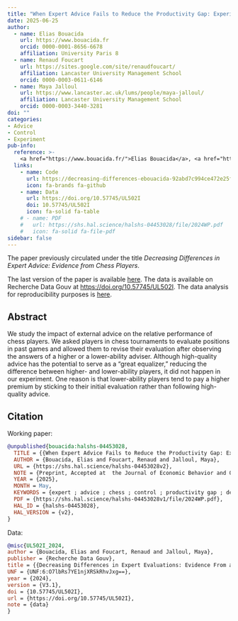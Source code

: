 ```yaml
---
title: "When Expert Advice Fails to Reduce the Productivity Gap: Experimental Evidence from Chess Players"
date: 2025-06-25
author:
  - name: Elias Bouacida
    url: https://www.bouacida.fr
    orcid: 0000-0001-8656-6678
    affiliation: University Paris 8
  - name: Renaud Foucart
    url: https://sites.google.com/site/renaudfoucart/
    affiliation: Lancaster University Management School
    orcid: 0000-0003-0611-6146
  - name: Maya Jalloul
    url: https://www.lancaster.ac.uk/lums/people/maya-jalloul/
    affiliation: Lancaster University Management School
    orcid: 0000-0003-3440-3281
doi: ""
categories: 
- Advice
- Control
- Experiment
pub-info:
  reference: >-
    <a href="https://www.bouacida.fr/">Elias Bouacida</a>, <a href="https://sites.google.com/site/renaudfoucart/">Renaud Foucart</a>,  <a href="https://www.lancaster.ac.uk/lums/people/maya-jalloul/">Maya Jalloul</a> "When Expert Advice Fails to Reduce the Productivity Gap: Experimental Evidence from Chess Players"
  links:
    - name: Code
      url: https://decreasing-differences-ebouacida-92abd7c994ce472e25f3e62c7fbcaa.gitpages.huma-num.fr/
      icon: fa-brands fa-github
    - name: Data
      url: https://doi.org/10.57745/UL502I
      doi: 10.57745/UL502I
      icon: fa-solid fa-table
    # - name: PDF
    #   url: https://shs.hal.science/halshs-04453028/file/2024WP.pdf
    #   icon: fa-solid fa-file-pdf
sidebar: false    
---
```


The paper previously circulated under the title *Decreasing Differences in Expert Advice: Evidence from Chess Players*.

The last version of the paper is available [here](https://shs.hal.science/halshs-04453028v2). 
The data is available on Recherche Data Gouv at <https://doi.org/10.57745/UL502I>.
The data analysis for reproducibility purposes is [here](https://decreasing-differences-ebouacida-92abd7c994ce472e25f3e62c7fbcaa.gitpages.huma-num.fr/).

## Abstract

We study the impact of external advice on the relative performance of chess players. We asked players in chess tournaments to evaluate positions in past games and allowed them to revise their evaluation after observing the answers of a higher or a lower-ability adviser. Although high-quality advice has the potential to serve as a "great equalizer," reducing the difference between higher- and lower-ability players, it did not happen in our experiment. One reason is that lower-ability players tend to pay a higher premium by sticking to their initial evaluation rather than following high-quality advice.

## Citation

Working paper:

```bibtex
@unpublished{bouacida:halshs-04453028,
  TITLE = {{When Expert Advice Fails to Reduce the Productivity Gap: Experimental Evidence from Chess Players}},
  AUTHOR = {Bouacida, Elias and Foucart, Renaud and Jalloul, Maya},
  URL = {https://shs.hal.science/halshs-04453028v2},
  NOTE = {Preprint, Accepted at  the Journal of Economic Behavior and Organization},
  YEAR = {2025},
  MONTH = May,
  KEYWORDS = {expert ; advice ; chess ; control ; productivity gap ; decreasing differences},
  PDF = {https://shs.hal.science/halshs-04453028v1/file/2024WP.pdf},
  HAL_ID = {halshs-04453028},
  HAL_VERSION = {v2},
}
```

Data:

```bibtex
@misc{UL502I_2024,
author = {Bouacida, Elias and Foucart, Renaud and Jalloul, Maya},
publisher = {Recherche Data Gouv},
title = {{Decreasing Differences in Expert Evaluations: Evidence From a Field Experiment in Chess}},
UNF = {UNF:6:O7lbRs7YE1njXRSkRhvJxg==},
year = {2024},
version = {V3.1},
doi = {10.57745/UL502I},
url = {https://doi.org/10.57745/UL502I},
note = {data}
}
```

